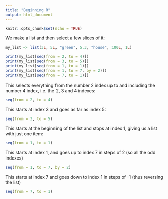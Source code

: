 ```yaml
---
title: "Beginning R"
output: html_document
---
```


```r
knitr::opts_chunk$set(echo = TRUE)
```

We make a list and then select a few slices of it:

```R
my_list <- list(3L, 5L, "green", 5.3, "house", 100L, 1L)

print(my_list[seq(from = 2, to = 4)])
print(my_list[seq(from = 3, to = 5)])
print(my_list[seq(from = 1, to = 1)])
print(my_list[seq(from = 1, to = 7, by = 2)])
print(my_list[seq(from = 7, to = 1)])
```

This selects everything from the number 2 index up to and including the number 4 index, 
i.e. the 2, 3 and 4 indexes:

```R
seq(from = 2, to = 4)
```

This starts at index 3 and goes as far as index 5:

```R
seq(from = 3, to = 5)
```

This starts at the beginning of the list and stops at index 1, 
giving us a list with just one item:

```R
seq(from = 1, to = 1)
```

This starts at index 1, and goes up to index 7 in steps of 2 
(so all the odd indexes)

```R
seq(from = 1, to = 7, by = 2)
```

This starts at index 7 and goes down to index 1 in steps of -1
(thus reversing the list)

```R
seq(from = 7, to = 1)
```

